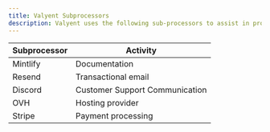 ```yaml
---
title: Valyent Subprocessors
description: Valyent uses the following sub-processors to assist in providing our services.
---
```


| Subprocessor | Activity                       |
| ------------ | ------------------------------ |
| Mintlify     | Documentation                  |
| Resend       | Transactional email            |
| Discord      | Customer Support Communication |
| OVH          | Hosting provider               |
| Stripe       | Payment processing             |
